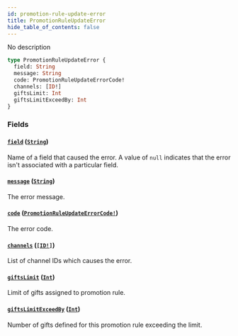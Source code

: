 ```yaml
---
id: promotion-rule-update-error
title: PromotionRuleUpdateError
hide_table_of_contents: false
---
```


No description

```graphql
type PromotionRuleUpdateError {
  field: String
  message: String
  code: PromotionRuleUpdateErrorCode!
  channels: [ID!]
  giftsLimit: Int
  giftsLimitExceedBy: Int
}
```

### Fields

#### [`field`](#) ([`String`](../../../developer/api-reference/scalars/string))

Name of a field that caused the error. A value of `null` indicates that the error isn't associated with a particular field.

#### [`message`](#) ([`String`](../../../developer/api-reference/scalars/string))

The error message.

#### [`code`](#) ([`PromotionRuleUpdateErrorCode!`](../../../developer/api-reference/enums/promotion-rule-update-error-code))

The error code.

#### [`channels`](#) ([`[ID!]`](../../../developer/api-reference/scalars/id))

List of channel IDs which causes the error.

#### [`giftsLimit`](#) ([`Int`](../../../developer/api-reference/scalars/int))

Limit of gifts assigned to promotion rule.

#### [`giftsLimitExceedBy`](#) ([`Int`](../../../developer/api-reference/scalars/int))

Number of gifts defined for this promotion rule exceeding the limit.
